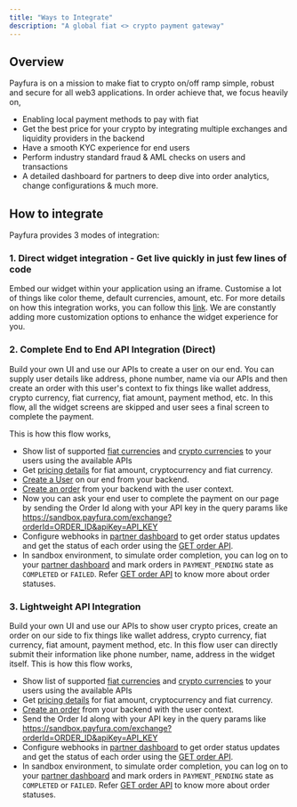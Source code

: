```yaml
---
title: "Ways to Integrate"
description: "A global fiat <> crypto payment gateway"
---
```


## Overview

Payfura is on a mission to make fiat to crypto on/off ramp simple, robust and secure for all web3 applications. In order achieve that, we focus heavily on,
- Enabling local payment methods to pay with fiat
- Get the best price for your crypto by integrating multiple exchanges and liquidity providers in the backend
- Have a smooth KYC experience for end users
- Perform industry standard fraud & AML checks on users and transactions
- A detailed dashboard for partners to deep dive into order analytics, change configurations & much more.


## How to integrate

Payfura provides 3 modes of integration:

### 1. Direct widget integration - Get live quickly in just few lines of code

Embed our widget within your application using an iframe. Customise a lot of things like color theme, default currencies, amount, etc.
For more details on how this integration works, you can follow this [link](https://docs.payfura.com/integration).
We are constantly adding more customization options to enhance the widget experience for you.

### 2. Complete End to End API Integration (Direct)

Build your own UI and use our APIs to create a user on our end. You can supply user details like address, phone number, name via our APIs and then create an order with this user's context to fix things like wallet address, crypto currency, fiat currency, fiat amount, payment method, etc.
In this flow, all the widget screens are skipped and user sees a final screen to complete the payment.

This is how this flow works,

- Show list of supported [fiat currencies](https://docs.payfura.com/payfura-apis/list-of-fiat-currencies) and [crypto currencies](https://docs.payfura.com/payfura-apis/list-of-crypto-currencies) to your users using the available APIs
- Get [pricing details](https://docs.payfura.com/payfura-apis/pricing) for fiat amount, cryptocurrency and fiat currency.
- [Create a User](https://docs.payfura.com/payfura-apis/create-user) on our end from your backend.
- [Create an order](https://docs.payfura.com/payfura-apis/create-order) from your backend with the user context.
- Now you can ask your end user to complete the payment on our page by sending the Order Id along with your API key in the query params like https://sandbox.payfura.com/exchange?orderId=ORDER_ID&apiKey=API_KEY
- Configure webhooks in [partner dashboard](https://partner-sandbox.payfura.com) to get order status updates and get the status of each order using the [GET order API](https://docs.payfura.com/payfura-apis/get-order).
- In sandbox environment, to simulate order completion, you can log on to your [partner dashboard](https://partner-sandbox.payfura.com) and mark orders in `PAYMENT_PENDING` state as `COMPLETED` or `FAILED`. Refer [GET order API](https://docs.payfura.com/payfura-apis/get-order) to know more about order statuses.

### 3. Lightweight API Integration

Build your own UI and use our APIs to show user crypto prices, create an order on our side to fix things like wallet address, crypto currency, fiat currency, fiat amount, payment method, etc.
In this flow user can directly submit their information like phone number, name, address in the widget itself.
This is how this flow works,

- Show list of supported [fiat currencies](https://docs.payfura.com/payfura-apis/list-of-fiat-currencies) and [crypto currencies](https://docs.payfura.com/payfura-apis/list-of-crypto-currencies) to your users using the available APIs
- Get [pricing details](https://docs.payfura.com/payfura-apis/pricing) for fiat amount, cryptocurrency and fiat currency.
- [Create an order](https://docs.payfura.com/payfura-apis/create-order) from your backend with the user context.
- Send the Order Id along with your API key in the query params like https://sandbox.payfura.com/exchange?orderId=ORDER_ID&apiKey=API_KEY
- Configure webhooks in [partner dashboard](https://partner-sandbox.payfura.com) to get order status updates and get the status of each order using the [GET order API](https://docs.payfura.com/payfura-apis/get-order).
- In sandbox environment, to simulate order completion, you can log on to your [partner dashboard](https://partner-sandbox.payfura.com) and mark orders in `PAYMENT_PENDING` state as `COMPLETED` or `FAILED`. Refer [GET order API](https://docs.payfura.com/payfura-apis/get-order) to know more about order statuses.
